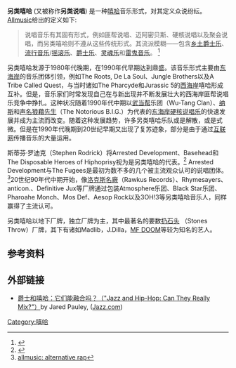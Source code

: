 {{genrebox
|name=另类嘻哈（Alternative hip hop）
|color=white
|bgcolor=darkblue
|stylistic_origins= [[嘻哈|嘻哈]], 其他多种音乐门类
|cultural_origins= [[美国|美国]]20世纪80年代末
|instruments=[[饒舌|声音]] – 电唱盘转台 – [[取样器|取样器]] – [[键盘乐器|键盘乐器]]
|popularity=与20世纪90年代中期极盛，之后开始衰落，但始终存在
|derivatives = 地下说唱 – 迷幻说唱乐 – 新灵魂乐
|subgenrelist=Subgenres
|subgenres= 爵士说唱 - 说唱摇滚
|other_topics=[[另类摇滚|另类音乐]]
}}

'''另类嘻哈''' (又被称作'''另类说唱''') 是一种[[嘻哈|嘻哈]]音乐形式，对其定义众说纷纭。 [[Allmusic|Allmusic]]给出的定义如下:

<blockquote>说唱音乐有其固有形式，例如匪帮说唱、迈阿密贝斯、硬核说唱以及聚会说唱，而另类嘻哈则不遵从这些传统形式。其流派模糊——包含[[乡土爵士乐|乡土爵士乐]]、[[流行音乐|流行音乐]]/[[摇滚乐|摇滚乐]]、[[爵士乐|爵士乐]]、[[灵魂乐|灵魂乐]]和[[雷鬼音乐|雷鬼音乐]]。
<ref name="Allmusic">{{Cite web |url=http://www.allmusic.com/explore/style/alternative-rap-d2899 |title=allmusic: alternative rap |access-date=2010-11-12 |archive-date=2012-04-27 |archive-url=https://web.archive.org/web/20120427111845/http://www.allmusic.com/explore/style/alternative-rap-d2899 |dead-url=no }}</ref>
</blockquote>

另类嘻哈发源于1980年代晚期，在1990年代早期达到鼎盛。该音乐形式主要由[[东海岸|东海岸]]的音乐团体引领，例如The Roots, De La Soul、Jungle Brothers以及A Tribe Called Quest，与当时诸如The Pharcyde和Jurassic 5的[[西海岸|西海岸]]嘻哈形成互补。但是，音乐家们时常发现自己在与新出现并不断发展壮大的西海岸匪帮说唱乐竞争中挣扎。这种状况随着1990年代中期以[[武当帮|武当帮]]乐团（Wu-Tang Clan）、[[纳斯|纳斯]]和[[声名狼藉先生|声名狼藉先生]]（The Notorious B.I.G.）为代表的[[东海岸嘻哈|东海岸硬核说唱乐]]的快速发展并成为主流而改变。随着这种发展趋势，许多另类嘻哈乐队或是解散，或是式微。但是在1990年代晚期到20世纪早期又出现了复苏迹象，部分是由于通过[[互联网|互联网]]传播音乐的大量运用。

斯蒂芬·罗迪克（Stephen Rodrick）将Arrested Development、Basehead和The Disposable Heroes of Hiphoprisy视为是另类嘻哈的代表。<ref name=Rodrick>{{cite book|author=Rodrick, Stephen|date=1995|chapter=Hip-Hop Flop: The Failure of Liberal Rap|title=Rap on Rap: Straight-up Talk on Hip-Hop Culture|url=https://archive.org/details/raponrap00adam|editor=Adam Sexton|location=New York|publisher=Delta|pages=[https://archive.org/details/raponrap00adam/page/115 115]–116}}</ref> Arrested Development与The Fugees是最初为数不多的几个被主流观众认可的说唱团体。<ref name="Allmusic">[http://www.allmusic.com/explore/style/alternative-rap-d2899 allmusic: alternative rap]</ref>20世纪90年代中期开始，像[[洛克斯名廠|洛克斯名廠]]（Rawkus Records）、Rhymesayers、anticon.、Definitive Jux等厂牌通过包装Atmosphere乐团、Black Star乐团、Pharoahe Monch、Mos Def、Aesop Rock以及3OH!3等另类嘻哈音乐人，同样赢得了主流认可。

另类嘻哈以地下厂牌，独立厂牌为主，其中最著名的要数[https://www.stonesthrow.com 扔石头] {{Wayback|url=https://www.stonesthrow.com/ |date=20210218150904 }}（Stones Throw）厂牌，其下有诸如Madlib，J.Dilla，[[MF_DOOM|MF DOOM]]等较为知名的艺人。

== 参考资料 ==
<references />

== 外部链接 ==
* [https://web.archive.org/web/20080912222200/http://www.jazz.com/jazz-blog/2008/8/26/jazz-and-hip-hop-one 爵士和嘻哈：它们能融合吗？（"Jazz and Hip-Hop: Can They Really Mix?"）]by Jared Pauley, ([http://www.jazz.com Jazz.com]{{Wayback|url=http://www.jazz.com/jazz-blog/2008/8/26/jazz-and-hip-hop-one |date=20080912222200 }})

{{嘻哈}}
[[Category:嘻哈|Category:嘻哈]]